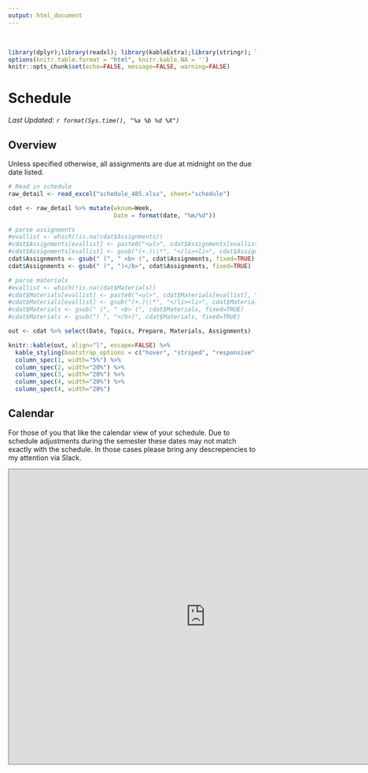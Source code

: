 ```yaml
---
output: html_document
---
```

<br> 
```r
library(dplyr);library(readxl); library(kableExtra);library(stringr); library(pander)
options(knitr.table.format = "html", knitr.kable.NA = '') 
knitr::opts_chunk$set(echo=FALSE, message=FALSE, warning=FALSE) 
```

# Schedule {.tabset .tabset-fade .tabset-pills}
_Last Updated: `r format(Sys.time(), "%a %b %d %X")`_

## Overview

<p>
Unless specified otherwise, all assignments are due at midnight on the due date listed.  

</p>

```r
# Read in schedule
raw_detail <- read_excel("schedule_485.xlsx", sheet="schedule")

cdat <- raw_detail %>% mutate(wknum=Week, 
                              Date = format(date, "%m/%d"))

# parse assignments
#evallist <- which(!is.na(cdat$Assignments))
#cdat$Assignments[evallist] <- paste0("<ul>", cdat$Assignments[evallist], "</ul>")
#cdat$Assignments[evallist] <- gsub("(+.)\\*", "</li><li>", cdat$Assignments[evallist])
cdat$Assignments <- gsub(" (", " <b> (", cdat$Assignments, fixed=TRUE)
cdat$Assignments <- gsub(" )", ")</b>", cdat$Assignments, fixed=TRUE)

# parse materials
#evallist <- which(!is.na(cdat$Materials))
#cdat$Materials[evallist] <- paste0("<ul>", cdat$Materials[evallist], "</ul>")
#cdat$Materials[evallist] <- gsub("(+.)\\*", "</li><li>", cdat$Materials[evallist])
#cdat$Materials <- gsub(" (", " <b> (", cdat$Materials, fixed=TRUE)
#cdat$Materials <- gsub(") ", "</b>)", cdat$Materials, fixed=TRUE)
```

```r
out <- cdat %>% select(Date, Topics, Prepare, Materials, Assignments)

knitr::kable(out, align="l", escape=FALSE) %>% 
  kable_styling(bootstrap_options = c("hover", "striped", "responsive", "bordered")) %>% 
  column_spec(1, width="5%") %>% 
  column_spec(2, width="20%") %>% 
  column_spec(3, width="20%") %>% 
  column_spec(4, width="20%") %>%
  column_spec(4, width="20%")
```


## Calendar

For those of you that like the calendar view of your schedule. Due to schedule adjustments during the semester these dates may not match exactly with the schedule. In those cases please bring any  descrepencies to my attention via Slack. 

<iframe src="https://calendar.google.com/calendar/embed?height=600&amp;wkst=1&amp;bgcolor=%23ffffff&amp;ctz=America%2FLos_Angeles&amp;src=bWFpbC5jc3VjaGljby5lZHVfajg0NjlvamVhcHFyZXNiZWswdmxobzRxMjBAZ3JvdXAuY2FsZW5kYXIuZ29vZ2xlLmNvbQ&amp;src=bWFpbC5jc3VjaGljby5lZHVfOTNyMXBmOThxZ2VzNzlsa2dkb3FpcGV1YW9AZ3JvdXAuY2FsZW5kYXIuZ29vZ2xlLmNvbQ&amp;color=%235A9A08&amp;color=%23871111" style="border:solid 1px #777" width="800" height="600" frameborder="0" scrolling="no"></iframe>


